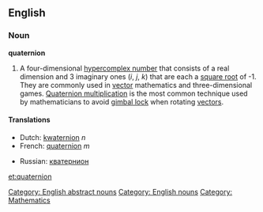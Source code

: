 ==English==
===Noun===
'''quaternion'''

#A four-dimensional [[hypercomplex number]] that consists of a real dimension and 3 imaginary ones (''i'', ''j'', ''k'') that are each a [[square root]] of -1.  They are commonly used in [[vector]] mathematics and three-dimensional games.  [[Quaternion multiplication]] is the most common technique used by mathematicians to avoid [[gimbal lock]] when rotating [[vector]]s.

====Translations====
{{top}}
*Dutch: [[kwaternion]] ''n''
*French: [[quaternion]] ''m''
{{mid}}
* Russian: [[кватернион]] {{m}}
{{bottom}}

[[et:quaternion]]

[[Category: English abstract nouns]]
[[Category: English nouns]]
[[Category: Mathematics]]